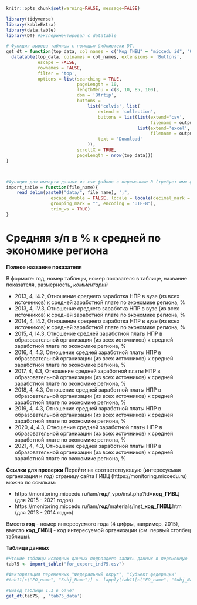 
```r
knitr::opts_chunk$set(warning=FALSE, message=FALSE)
```


```r
library(tidyverse)
library(kableExtra)
library(data.table)
library(DT) #экспериментировал с datatable
```

```r
# Функция вывода таблицы с помощью библиотеки DT, 
get_dt = function(top_data, col_names = c("Код_ГИВЦ" = "miccedu_id", "Организация" = "clear_name", "2013" = "ind_2013_value", "2014" = "ind_2014_value", "2015" = "ind_2015_value", "2016" = "ind_2016_value", "2017" = "ind_2017_value", "2018" = "ind_2018_value", "2019" = "ind_2019_value", "2020" = "ind_2020_value", "2021" =  "ind_2021_value"), output_file_name) {
  datatable(top_data, colnames = col_names, extensions = 'Buttons',
            escape = FALSE,
            rownames = FALSE,
            filter = 'top',
            options = list(searching = TRUE,
                           pageLength = 10,
                           lengthMenu = c(8, 10, 85, 100),
                           dom = 'Bfrtip',
                           buttons = 
                               list('colvis', list(
                                   extend = 'collection',
                                   buttons = list(list(extend='csv',
                                                       filename = output_file_name),
                                                  list(extend='excel',
                                                       filename = output_file_name)),
                                   text = 'Download'
                               )),
                           scrollX = TRUE,
                           pageLength = nrow(top_data))) 
}



#Функция для импорта данных из csv файлов в переменные R (требует имя файла в кавычках и берет из каталока data рабочей директории проекта)
import_table = function(file_name){
    read_delim(paste0("data/", file_name), ";", 
                 escape_double = FALSE, locale = locale(decimal_mark = ",", 
                 grouping_mark = "", encoding = "UTF-8"), 
                 trim_ws = TRUE)
}
```



# Средняя з/п в % к средней по экономике региона {#ind75_info}

**Полное название показателя**

В формате: год, номер таблицы, номер показателя в таблице, название показателя, размерность, *комментарий*


* 2013,	4,	I4.2,	Отношение среднего заработка НПР в вузе (из всех источников) к средней заработной плате по экономике региона, %
* 2013,	4,	IV.3,	Отношение среднего заработка НПР в вузе (из всех источников) к средней заработной плате по экономике региона, %
* 2014,	4,	I4.2,	Отношение среднего заработка НПР в вузе (из всех источников) к средней заработной плате по экономике региона, %
* 2015,	4,	I4.3,	Отношение средней заработной платы НПР в образовательной организации (из всех источников) к средней заработной плате по экономике региона, %
* 2016, 4, 4.3, Отношение средней заработной платы НПР в образовательной организации (из всех источников) к средней заработной плате по экономике региона, %
* 2017, 4, 4.3, Отношение средней заработной платы НПР в образовательной организации (из всех источников) к средней заработной плате по экономике региона, %
* 2018, 4, 4.3, Отношение средней заработной платы НПР в образовательной организации (из всех источников) к средней заработной плате по экономике региона, %
* 2019, 4, 4.3, Отношение средней заработной платы НПР в образовательной организации (из всех источников) к средней заработной плате по экономике региона, %
* 2020, 4, 4.3, Отношение средней заработной платы НПР в образовательной организации (из всех источников) к средней заработной плате по экономике региона, %
* 2021, 4, 4.3, Отношение средней заработной платы НПР в образовательной организации (из всех источников) к средней заработной плате по экономике региона, %

**Ссылки для проверки**
Перейти на соответствующую (интересуемая организация и год) страницу сайта ГИВЦ (https://monitoring.miccedu.ru) можно по ссылкам:

* https://monitoring.miccedu.ru/iam/**год**/_vpo/inst.php?id=**код_ГИВЦ** (для 2015 - 2021 годов)
* https://monitoring.miccedu.ru/iam/**год**/materials/inst_**код_ГИВЦ**.htm (для 2013 - 2014 годов)

Вместо **год** - номер интересуемого года (4 цифры, например, 2015), вместо **код_ГИВЦ** - код интересуемой организации (см. первый столбец таблицы).



**Таблица данных**

```r
#Чтение таблицы исходных данных подраздела запись данных в переменную
tab75 <- import_table("for_export_ind75.csv")

#Факторизация переменных "Федеральный округ", "Субъект федерации"
#tab11[c("FO_name", "Subj_Name")] <- lapply(tab11[c("FO_name", "Subj_Name")] , factor)

```




```r
#Вывод таблицы 1.1 в отчет
get_dt(tab75, , 'tab75_data')
```



